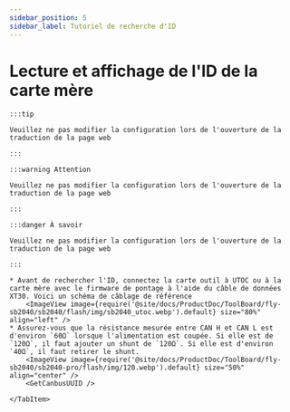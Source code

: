 ```yaml
---
sidebar_position: 5
sidebar_label: Tutoriel de recherche d'ID
---
```










# Lecture et affichage de l'ID de la carte mère

    :::tip

    Veuillez ne pas modifier la configuration lors de l'ouverture de la traduction de la page web

    :::

    :::warning Attention

    Veuillez ne pas modifier la configuration lors de l'ouverture de la traduction de la page web

    :::

    :::danger À savoir

    Veuillez ne pas modifier la configuration lors de l'ouverture de la traduction de la page web

    :::

<Tabs>
    <TabItem value="can" label="Obtention de l'UUID CANBus">

    * Avant de rechercher l'ID, connectez la carte outil à UTOC ou à la carte mère avec le firmware de pontage à l'aide du câble de données XT30. Voici un schéma de câblage de référence
        <ImageView image={require('@site/docs/ProductDoc/ToolBoard/fly-sb2040/sb2040/flash/img/sb2040_utoc.webp').default} size="80%" align="left" />
    * Assurez-vous que la résistance mesurée entre CAN H et CAN L est d'environ `60Ω` lorsque l'alimentation est coupée. Si elle est de `120Ω`, il faut ajouter un shunt de `120Ω`. Si elle est d'environ `40Ω`, il faut retirer le shunt.
        <ImageView image={require('@site/docs/ProductDoc/ToolBoard/fly-sb2040/sb2040-pro/flash/img/120.webp').default} size="50%" align="center" /> 
        <GetCanbusUUID />

    </TabItem>
</Tabs>